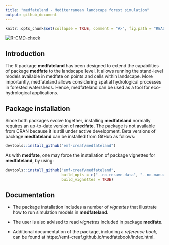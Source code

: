 ```yaml
---
title: "medfateland - Mediterranean landscape forest simulation"
output: github_document
---
```


```r

knitr::opts_chunk$set(collapse = TRUE, comment = "#>", fig.path = "README-")
```

  <!-- badges: start -->
  [![R-CMD-check](https://github.com/vegmod/medfateland/workflows/R-CMD-check/badge.svg)](https://github.com/vegmod/medfateland/actions)
  <!-- badges: end -->
  
## Introduction

The R package **medfateland** has been designed to extend the capabilities of package **medfate** to the landscape level. It allows running the stand-level models available in medfate on points and cells within landscape. More importantly, medfateland allows considering spatial hydrological processes in forested watersheds. Hence, medfateland can be used as a tool for eco-hydrological applications.   


## Package installation

Since both packages evolve together, installing **medfateland** normally requires an up-to-date version of **medfate**. The package is not available from CRAN because it is still under active development. Beta versions of package **medfateland** can be installed from GitHub as follows:

```r
devtools::install_github("emf-creaf/medfateland")
```

As with **medfate**, one may force the installation of package vignettes for **medfateland**, by using: 

```r
devtools::install_github("emf-creaf/medfateland", 
                         build_opts = c("--no-resave-data", "--no-manual"),
                         build_vignettes = TRUE)
```

## Documentation

+ The package installation includes a number of *vignettes* that illustrate how to run simulation models in **medfateland**.

+ The user is also advised to read *vignettes* included in package **medfate**.

+ Additional documentation of the package, including a *reference book*, can be found at https://emf-creaf.github.io/medfatebook/index.html. 

